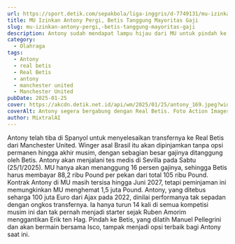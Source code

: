 ```yaml
---
url: https://sport.detik.com/sepakbola/liga-inggris/d-7749131/mu-izinkan-antony-pergi-betis-tanggung-mayoritas-gaji
title: MU Izinkan Antony Pergi, Betis Tanggung Mayoritas Gaji
slug: mu-izinkan-antony-pergi,-betis-tanggung-mayoritas-gaji
description: Antony sudah mendapat lampu hijau dari MU untuk pindah ke Real Betis. Sebagian besar gaji winger asal Brasil itu akan ditanggung Los Mejores.
category:
  - Olahraga
tags:
  - Antony
  - real betis
  - Real Betis
  - antony
  - manchester united
  - Manchester United
pubDate: 2025-01-25
cover: https://akcdn.detik.net.id/api/wm/2025/01/25/antony_169.jpeg?wid=54&w=650&v=1&t=jpeg
coverAlt: Antony segera bergabung dengan Real Betis. Foto Action Images via Reuters/Jason Cairnduff
author: MixtralAI
---
```

Antony telah tiba di Spanyol untuk menyelesaikan transfernya ke Real Betis dari Manchester United. Winger asal Brasil itu akan dipinjamkan tanpa opsi permanen hingga akhir musim, dengan sebagian besar gajinya ditanggung oleh Betis. Antony akan menjalani tes medis di Sevilla pada Sabtu (25/1/2025). MU hanya akan menanggung 16 persen gajinya, sehingga Betis harus membayar 88,2 ribu Pound per pekan dari total 105 ribu Pound. Kontrak Antony di MU masih tersisa hingga Juni 2027, tetapi peminjaman ini memungkinkan MU menghemat 1,5 juta Pound. Antony, yang ditebus seharga 100 juta Euro dari Ajax pada 2022, dinilai performanya tak sepadan dengan ongkos transfernya. Ia hanya turun 14 kali di semua kompetisi musim ini dan tak pernah menjadi starter sejak Ruben Amorim menggantikan Erik ten Hag. Pindah ke Betis, yang dilatih Manuel Pellegrini dan akan bermain bersama Isco, tampak menjadi opsi terbaik bagi Antony saat ini.
